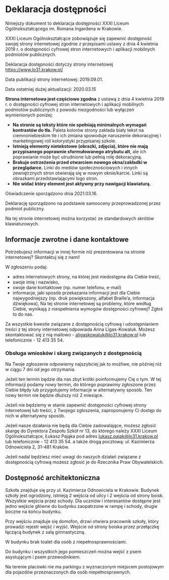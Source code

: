 # Deklaracja dostępności

Niniejszy dokument to deklaracja dostępności XXXI Liceum Ogólnokształcącego im.
Romana Ingardena w Krakowie.

XXXI Liceum Ogólnokształcące zobowiązuje się zapewnić dostępność swojej strony
internetowej zgodnie z przepisami ustawy z dnia 4 kwietnia 2019 r. o dostępności
cyfrowej stron internetowych i aplikacji mobilnych podmiotów publicznych.

Deklaracja dostępności dotyczy strony internetowej https://www.lo31.krakow.pl/

Data publikacji strony internetowej: 2019.09.01.

Data ostatniej dużej aktualizacji: 2020.03.15

**Strona internetowa jest częściowo zgodna** z ustawą z dnia 4 kwietnia 2019 r.
o dostępności cyfrowej stron internetowych i aplikacji mobilnych podmiotów
publicznych z powodu niezgodności lub wyłączeń wymienionych poniżej:

- **Na stronie są teksty które nie spełniają minimalnych wymagań kontrastów do
  tła.** Paleta kolorów strony zakłada biały tekst na ciemnoniebieskim tle i ich
  zmiana spowoduje naruszenie dekoracyjnej i marketingowej roli kolorystyki
  przypisanej szkole.
- **Istnieją elementy nietekstowe (obrazki, zdjęcia), które nie mają
  przypisanego poprawnie sformułowanego atrybutu alt**, ale ich poprawianie może
  być utrudnione lub pełnią rolę dekoracyjną.
- **Brakuje ostrzeżenia przed otwarciem nowego okna/zakładki w przeglądarce.**
  Linki do mediów społecznościowych i innych zewnętrznych stron otwierają się w
  nowym oknie/karcie. Linki są obrazkami przedstawiającymi logo stron.
- **Nie widać który element jest aktywny przy nawigacji klawiaturą.**

Oświadczenie sporządzono dnia 2021.03.16.

Deklarację sporządzono na podstawie samooceny przeprowadzonej przez podmiot
publiczny.

Na tej stronie internetowej można korzystać ze standardowych skrótów
klawiaturowych.

## Informacje zwrotne i dane kontaktowe

Potrzebujesz informacji w innej formie niż prezentowana na stronie internetowej?
Skontaktuj się z nami!

W zgłoszeniu podaj:

- adres internetowych strony, na której jest niedostępna dla Ciebie treść,
- swoje imię i nazwisko,
- swoje dane kontaktowe (np. numer telefonu, e-mail)
- informacje, jaki sposób przekazania informacji jest dla Ciebie najwygodniejszy
  (np. druk powiększony, alfabet Braille’a, informacja dźwiękowa), Na tej
  stronie internetowej są problemy, które według Ciebie, wynikają z
  niespełnienia wymogów dostępności cyfrowej? Zgłoś to do nas.

Za wszystkie kwestie związane z dostępnością cyfrową i udostępnianiem treści z
tej strony internetowej odpowiada Anna Ligas-Kowaluk. Możesz skontaktować się z
nią mailowo - aligaskowaluk@lo31.krakow.pl lub telefonicznie - 12 413 35 54.

### Obsługa wniosków i skarg związanych z dostępnością

Na Twoje zgłoszenie odpowiemy najszybciej jak to możliwe, nie później niż w
ciągu 7 dni od jego otrzymania.

Jeżeli ten termin będzie dla nas zbyt krótki poinformujemy Cię o tym. W tej
informacji podamy nowy termin, do którego poprawimy zgłoszone przez Ciebie błędy
lub przygotujemy informacje w alternatywny sposób. Ten nowy termin nie będzie
dłuższy niż 2 miesiące.

Jeżeli nie będziemy w stanie zapewnić dostępności cyfrowej strony internetowej
lub treści, z Twojego zgłoszenia, zaproponujemy Ci dostęp do nich w alternatywny
sposób.

Jeżeli nasze działania nie będą dla Ciebie zadowalające, możesz zgłosić skargę
do Dyrektora Zespołu Szkół nr 13, do którego należy XXXI Liceum
Ogólnokształcące, Łukasz Pająka pod adres lukasz.pajak@lo31.krakow.pl lub
telefonicznie - 12 413 35 54. a także drogą pocztową: ul. Kazimierza Odnowiciela
2, 31-481 Kraków.

Jeżeli nadal będziesz mieć uwagi do naszych działań związane z dostępnością
cyfrową możesz zgłosić je do Rzecznika Praw Obywatelskich.

## Dostępność architektoniczna

Szkoła znajduje się przy ul. Kazimierza Odnowiciela w Krakowie. Budynek szkoły
jest ogrodzony, istnieją 2 wejścia od ulicy i 2 wejścia od strony boisk.
Wszystkie wejścia przez schody. Dla uczniów i interesantów dostępne jest jedno
wejście główne do budynku zaopatrzone w rampę i schody, drugie boczne na końcu
budynku.

Przy wejściu znajduje się domofon, drzwi otwiera pracownik szkoły, który
prowadzi rejestr wejść i wyjść. Wejście od strony boiska przez przełączkę
łączącą budynek z salą gimnastyczną.

W budynku brak toalet dla osób z niepełnosprawnościami.

Do budynku i wszystkich jego pomieszczeń można wejść z psem asystującym i psem
przewodnikiem.

Na terenie placówki nie ma parkingu z wyznaczonym miejscem postojowym dla
pojazdów przeznaczonych dla osób niepełnosprawnych.

